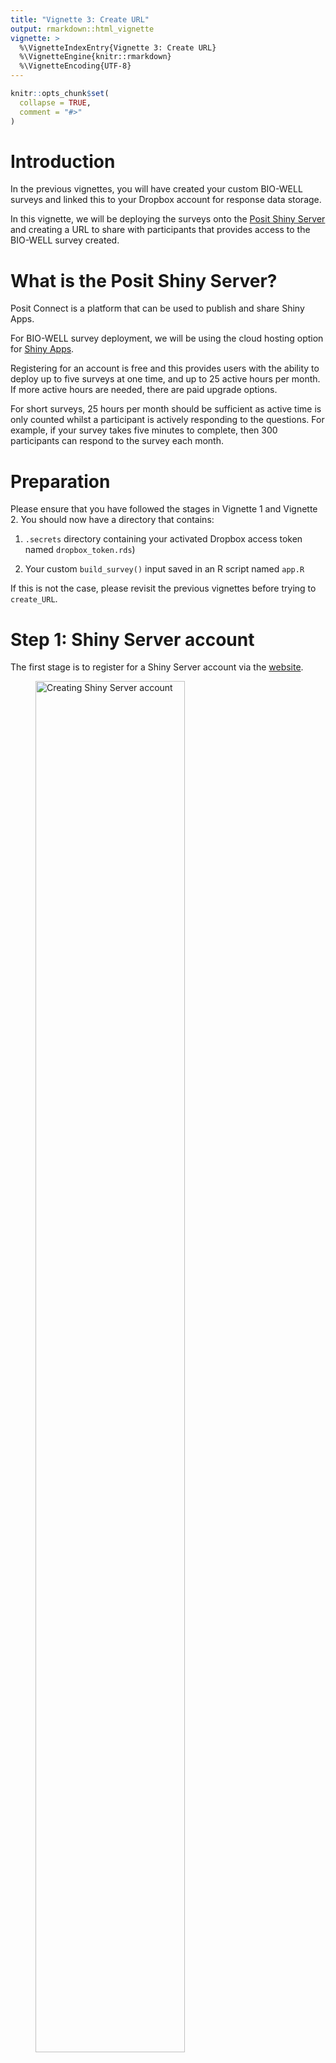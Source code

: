```yaml
---
title: "Vignette 3: Create URL"
output: rmarkdown::html_vignette
vignette: >
  %\VignetteIndexEntry{Vignette 3: Create URL}
  %\VignetteEngine{knitr::rmarkdown}
  %\VignetteEncoding{UTF-8}
---
```


```r
knitr::opts_chunk$set(
  collapse = TRUE,
  comment = "#>"
)
```

# Introduction

In the previous vignettes, you will have created your custom BIO-WELL surveys and linked this to your Dropbox account for response data storage.

In this vignette, we will be deploying the surveys onto the [Posit Shiny Server](https://posit.co/products/open-source/shinyserver/) and creating a URL to share with participants that provides access to the BIO-WELL survey created. 

# What is the Posit Shiny Server?

Posit Connect is a platform that can be used to publish and share Shiny Apps.

For BIO-WELL survey deployment, we will be using the cloud hosting option for [Shiny Apps](https://www.shinyapps.io/?_gl=1*1gtg1gf*_ga*MTkxOTUyMTUuMTY3NjM1NDY2OA..*_ga_2C0WZ1JHG0*MTY4NDY4NDc0NC4xNS4wLjE2ODQ2ODQ3NDQuMC4wLjA.).

Registering for an account is free and this provides users with the ability to deploy up to five surveys at one time, and up to 25 active hours per month. If more active hours are needed, there are paid upgrade options.

For short surveys, 25 hours per month should be sufficient as active time is only counted whilst a participant is actively responding to the questions. For example, if your survey takes five minutes to complete, then 300 participants can respond to the survey each month. 

# Preparation

Please ensure that you have followed the stages in Vignette 1 and Vignette 2. You should now have a directory that contains:

1) `.secrets` directory containing your activated Dropbox access token named `dropbox_token.rds`)

2) Your custom `build_survey()` input saved in an R script named `app.R`

If this is not the case, please revisit the previous vignettes before trying to `create_URL`. 


# Step 1: Shiny Server account

The first stage is to register for a Shiny Server account via the [website](https://www.shinyapps.io/?_gl=1*1gtg1gf*_ga*MTkxOTUyMTUuMTY3NjM1NDY2OA..*_ga_2C0WZ1JHG0*MTY4NDY4NDc0NC4xNS4wLjE2ODQ2ODQ3NDQuMC4wLjA.). 

![Creating Shiny Server account](https://raw.githubusercontent.com/r-a-dobson/BIO-WELL/main/man/V3/V3_1.png){width=75%}

# Step 2: Connect account to R

Shiny Server interacts with R through the package `rsconnect`. Install
`rsconnect` and load the package library.

```r
# install.packages("rsconnect")
library(rsconnect)
library(BIOWELL)
```

On the website, click on your profile photo in the top right, and choose `Tokens` from the drop down list. Click to show the token and reveal your account's secret code.

![Finding Shiny Server token](https://raw.githubusercontent.com/r-a-dobson/BIO-WELL/main/man/V3/V3_2.png){width=75%}

This will provide code for you to run in R to connect your Shiny Server account. 

```r
rsconnect::setAccountInfo(name='biowell-app-testing',
			  token='string of letters and numbers',  # Input your Shiny Server token number here
			  secret='string of letters and numbers') # Input your Shiny Server token secret here
```
![Revealing Shiny Server secret](https://raw.githubusercontent.com/r-a-dobson/BIO-WELL/main/man/V3/V3_3.png){width=75%}

# Step 3: Create survey URL

Now, use the BIO-WELL package function `create_URL` to deploy the app and
retrieve a URL for sharing the survey with participants.

```r
create_URL(
  BW_app_path = "C:/Users/eerdo/Desktop/my_app_name_1",
  BW_app_name = "my_app_name_1",
  Shiny_Server_user = 'biowell-app-testing'
)
```



